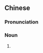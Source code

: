 {{also|区划|区画}}
==Chinese==
{{zh-forms|s=区画}}

===Pronunciation===
{{zh-pron
|m=qūhuà
|cat=n
}}

===Noun===
{{zh-noun}}

# {{zh-alt-form|區劃}}